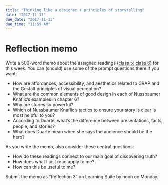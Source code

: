 ```yaml
---
title: "Thinking like a designer + principles of storytelling"
date: "2017-11-13"
due_date: "2017-11-13"
due_time: "11:59 AM"
---
```


# Reflection memo

Write a 500-word memo about the assigned readings ([class 5](/reading/05-reading/); [class 6](/reading/06-reading/)) for this week. You can (should) use some of the prompt questions there if you want:

-	How are affordances, accessibility, and aesthetics related to CRAP and the Gestalt principles of visual perception?
- What are the common elements of good design in each of Nussbaumer Knaflic's examples in chapter 6?
- Why are stories so powerful?
- Which of Nussbaumer Knaflic's tactics to ensure your story is clear is most helpful to you?
-	According to Duarte, what's the difference between presentations, facts, people, and stories?
- What does Duarte mean when she says the audience should be the hero?

As you write the memo, also consider these central questions:

- How do these readings connect to our main goal of discovering truth?
- How does what I just read apply to me?
- How can this be useful to me?

Submit the memo as "Reflection 3" on Learning Suite by noon on Monday.
